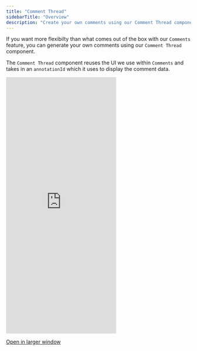 ```yaml
---
title: "Comment Thread"
sidebarTitle: "Overview"
description: "Create your own comments using our Comment Thread component"
---
```


If you want more flexibilty than what comes out of the box with our `Comments` feature, you can generate your own comments using our `Comment Thread` component. 

The `Comment Thread` component reuses the UI we use within `Comments` and takes in an `annotationId` which it uses to display the comment data.

<Frame>
    <iframe
      src="https://landing-page-demo-velt.vercel.app/?feature=comment-thread"
      allow="camera; microphone"
      scrolling="no"
      frameBorder="0"
      className="w-full"
      height="700px"
    ></iframe>
</Frame>

[Open in larger window](https://landing-page-demo-velt.vercel.app/?feature=comment-thread)

